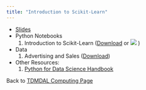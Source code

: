 ```yaml
---
title: "Introduction to Scikit-Learn"
---
```


* [Slides](introtosklearn.pdf)
* Python Notebooks
    1. Introduction to Scikit-Learn (<a href="intro-to-sklearn.ipynb" download="intro-to-sklearn.ipynb">Download</a> or [![](colab-badge.svg)](https://colab.research.google.com/github/tdmdal/sklearn-workshop/blob/main/docs/intro-to-sklearn.ipynb) )
* Data
    1. Advertising and Sales (<a href="advertising.csv" download="advertising.csv">Download</a>) 
* Other Resources:   
    1. [Python for Data Science Handbook](https://jakevdp.github.io/PythonDataScienceHandbook/)
    
Back to [TDMDAL Computing Page](https://tdmdal.github.io/)